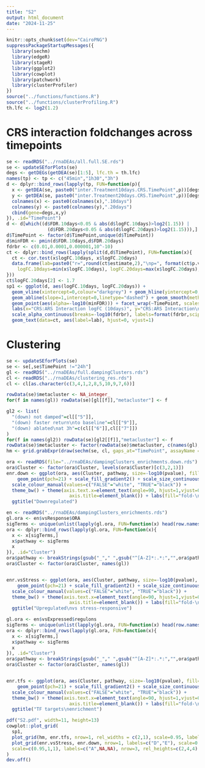 ```yaml
---
title: "S2"
output: html_document
date: "2024-11-25"
---
```


```r
knitr::opts_chunk$set(dev="CairoPNG")
suppressPackageStartupMessages({
  library(sechm)
  library(edgeR)
  library(stageR)
  library(ggplot2)
  library(cowplot)
  library(patchwork)
  library(clusterProfiler)
})
source("../functions/functions.R")
source("../functions/clusterProfiling.R")
th.lfc <- log2(1.2)
```

# CRS interaction foldchanges across timepoints

```r
se <- readRDS("../rnaDEAs/all.full.SE.rds")
se <- updateSEforPlots(se)
degs <- getDEGs(getDEA(se)[1:5], lfc.th = th.lfc)
names(tp) <- tp <- c("45min","1h30","3h")
d <- dplyr::bind_rows(lapply(tp, FUN=function(p){
  x <- getDEA(se, paste0("inter.Treatment10days.CRS.TimePoint",p))[degs,c("logFC","FDR")]
  y <- getDEA(se, paste0("inter.Treatment20days.CRS.TimePoint",p))[degs,c("logFC","FDR")]
  colnames(x) <- paste0(colnames(x),".10days")
  colnames(y) <- paste0(colnames(y),".20days")
  cbind(gene=degs,x,y)
}), .id="TimePoint")
d <- d[which((d$FDR.10days<0.05 & abs(d$logFC.10days)>log2(1.15)) | 
               (d$FDR.20days<0.05 & abs(d$logFC.20days)>log2(1.15))),]
d$TimePoint <- factor(d$TimePoint,unique(d$TimePoint))
d$minFDR <- pmin(d$FDR.10days,d$FDR.20days)
fdrbr <- c(0.01,0.0001,0.000001,10^-10)
ct <- dplyr::bind_rows(lapply(split(d,d$TimePoint), FUN=function(x){
  ct <- cor.test(x$logFC.10days, x$logFC.20days)
  data.frame(lab=paste0("r=",round(ct$estimate,2),"\np=", format(ct$p.value, digit=1)),
    logFC.10days=min(x$logFC.10days), logFC.20days=max(x$logFC.20days), TimePoint=x$TimePoint[1])
}))
ct$logFC.20days[2] <- 1.7
sp1 <- ggplot(d, aes(logFC.10days, logFC.20days)) + 
  geom_vline(xintercept=0,colour="darkgrey") + geom_hline(yintercept=0, colour="darkgrey") +
  geom_abline(slope=1,intercept=0,linetype="dashed") + geom_smooth(method=MASS::rlm) +
  geom_point(aes(alpha=-log10(minFDR))) + facet_wrap(~TimePoint, scales="free") + theme_bw() +
  labs(x="CRS:ARS Interaction logFC (10days)", y="CRS:ARS Interaction\nlogFC (20days)", alpha="FDR") +
  scale_alpha_continuous(breaks=-log10(fdrbr), labels=format(fdrbr,scipen=0)) +
  geom_text(data=ct, aes(label=lab), hjust=0, vjust=1)
```


# Clustering

```r
se <- updateSEforPlots(se)
se <- se[,se$TimePoint !="24h"]
gl <- readRDS("../rnaDEAs/full.dampingClusters.rds")
cl <- readRDS("../rnaDEAs/clustering_res.rds")
cl <- cl[as.character(c(3,4,1,2,8,5,10,9,7,6))]

rowData(se)$metacluster <- NA_integer_
for(f in names(gl)) rowData(se)[gl[[f]],"metacluster"] <- f

gl2 <- list(
  "(down) not damped"=cl[["5"]],
  "(down) faster return\nto baseline"=cl[["9"]],
  "(down) ablated\nat 3h"=c(cl[["6"]],cl[["7"]])
)
for(f in names(gl2)) rowData(se)[gl2[[f]],"metacluster"] <- f
rowData(se)$metacluster <- factor(rowData(se)$metacluster, c(names(gl),names(gl2)))
hm <- grid.grabExpr(draw(sechm(se, cl, gaps_at="TimePoint", assayName = "scaledLFC", row_title_gp=gpar(fontsize=12), column_title_gp=gpar(fontsize=12), left_annotation = "metacluster")))
```

```r
ora <- readRDS(file="../rnaDEAs/dampingClusters_enrichments.down.rds")
ora$Cluster <- factor(ora$Cluster, levels(ora$Cluster)[c(3,2,1)])
enr.down <- ggplot(ora, aes(Cluster, pathway, size=-log10(pvalue), fill=enrichment, colour=FDR<0.05)) + 
    geom_point(pch=21) + scale_fill_gradient2() + scale_size_continuous(range=c(2,8)) + 
  scale_colour_manual(values=c("FALSE"="white", "TRUE"="black")) + 
  theme_bw() + theme(axis.text.x=element_text(angle=90, hjust=1,vjust=0.5), axis.text.y=element_text(size=8),
                       axis.title=element_blank()) + labs(fill="fold-\nenrichment") +
  ggtitle("Downregulated")
```

```r
en <- readRDS("../rnaDEAs/dampingClusters_enrichments.rds")
gl.ora <- en$vsResponse$ORA
sigTerms <- unique(unlist(lapply(gl.ora, FUN=function(x) head(row.names(x)[which(x$FDR<0.25)]))))
ora <- dplyr::bind_rows(lapply(gl.ora, FUN=function(x){
  x <- x[sigTerms,]
  x$pathway <- sigTerms
  x
}), .id="Cluster")
ora$pathway <- breakStrings(gsub("_"," ",gsub("^[A-Z]*:.*:","",ora$pathway)))
ora$Cluster <- factor(ora$Cluster, names(gl))


enr.vsStress <- ggplot(ora, aes(Cluster, pathway, size=-log10(pvalue), fill=enrichment, colour=FDR<0.05)) + 
    geom_point(pch=21) + scale_fill_gradient2() + scale_size_continuous(range=c(2,12)) + 
  scale_colour_manual(values=c("FALSE"="white", "TRUE"="black")) + 
  theme_bw() + theme(axis.text.x=element_text(angle=90, hjust=1,vjust=0.5), axis.text.y=element_text(size=8), 
                       axis.title=element_blank()) + labs(fill="fold-\nenrichment") +
  ggtitle("Upregulated\nvs stress-responsive")
```

```r
gl.ora <- en$vsExpressed$regulons
sigTerms <- unique(unlist(lapply(gl.ora, FUN=function(x) head(row.names(x)[which(x$FDR<0.05)]))))
ora <- dplyr::bind_rows(lapply(gl.ora, FUN=function(x){
  x <- x[sigTerms,]
  x$pathway <- sigTerms
  x
}), .id="Cluster")
ora$pathway <- breakStrings(gsub("_"," ",gsub("^[A-Z]*:.*:","",ora$pathway)))
ora$Cluster <- factor(ora$Cluster, names(gl))


enr.tfs <- ggplot(ora, aes(Cluster, pathway, size=-log10(pvalue), fill=enrichment, colour=FDR<0.05)) + 
    geom_point(pch=21) + scale_fill_gradient2() + scale_size_continuous(range=c(2,12)) + 
  scale_colour_manual(values=c("FALSE"="white", "TRUE"="black")) + 
  theme_bw() + theme(axis.text.x=element_text(angle=90, hjust=1,vjust=0.5), axis.text.y=element_text(size=8), 
                       axis.title=element_blank()) + labs(fill="fold-\nenrichment") +
  ggtitle("TF targets\nenrichment")

```


```r
pdf("S2.pdf", width=11, height=13)
cowplot::plot_grid(
  sp1,
  plot_grid(hm, enr.tfs, nrow=1, rel_widths = c(2,1), scale=0.95, labels=c("B","C")),
  plot_grid(enr.vsStress, enr.down, nrow=1, labels=c("D","E"), scale=0.95),
  scale=c(0.95,1,1), labels=c("A",NA,NA), nrow=3, rel_heights=c(2,4,4)
)
dev.off()
```
